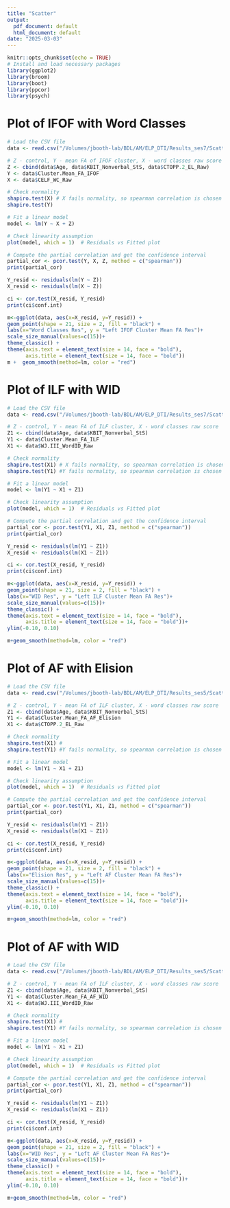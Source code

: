 ```yaml
---
title: "Scatter"
output:
  pdf_document: default
  html_document: default
date: "2025-03-03"
---
```


```r
knitr::opts_chunk$set(echo = TRUE)
# Install and load necessary packages
library(ggplot2)
library(broom)
library(boot)
library(ppcor)
library(psych)
```
# Plot of IFOF with Word Classes
```r
# Load the CSV file
data <- read.csv("/Volumes/jbooth-lab/BDL/AM/ELP_DTI/Results_ses7/Scatter_ses7_IFOF.csv")

# Z - control, Y - mean FA of IFOF cluster, X - word classes raw score
Z <- cbind(data$Age, data$KBIT_Nonverbal_StS, data$CTOPP.2_EL_Raw)
Y <- data$Cluster.Mean_FA_IFOF
X <- data$CELF_WC_Raw

# Check normality
shapiro.test(X) # X fails normality, so spearman correlation is chosen
shapiro.test(Y)

# Fit a linear model
model <- lm(Y ~ X + Z)

# Check linearity assumption
plot(model, which = 1)  # Residuals vs Fitted plot 

# Compute the partial correlation and get the confidence interval
partial_cor <- pcor.test(Y, X, Z, method = c("spearman"))
print(partial_cor)

Y_resid <- residuals(lm(Y ~ Z))
X_resid <- residuals(lm(X ~ Z))

ci <- cor.test(X_resid, Y_resid)
print(ci$conf.int)

m<-ggplot(data, aes(x=X_resid, y=Y_resid)) +
geom_point(shape = 21, size = 2, fill = "black") +
labs(x="Word Classes Res", y = "Left IFOF Cluster Mean FA Res")+
scale_size_manual(values=c(15))+
theme_classic() +
theme(axis.text = element_text(size = 14, face = "bold"),
      axis.title = element_text(size = 14, face = "bold"))
m +  geom_smooth(method=lm, color = "red")
```
# Plot of ILF with WID
```r
# Load the CSV file
data <- read.csv("/Volumes/jbooth-lab/BDL/AM/ELP_DTI/Results_ses7/Scatter_ses7_ILF.csv") # 17 subjects had NaN in Left ILF FA - removed

# Z - control, Y - mean FA of ILF cluster, X - word classes raw score
Z1 <- cbind(data$Age, data$KBIT_Nonverbal_StS)
Y1 <- data$Cluster.Mean_FA_ILF
X1 <- data$WJ.III_WordID_Raw

# Check normality
shapiro.test(X1) # X fails normality, so spearman correlation is chosen
shapiro.test(Y1) #Y fails normality, so spearman correlation is chosen

# Fit a linear model
model <- lm(Y1 ~ X1 + Z1)

# Check linearity assumption
plot(model, which = 1)  # Residuals vs Fitted plot 

# Compute the partial correlation and get the confidence interval
partial_cor <- pcor.test(Y1, X1, Z1, method = c("spearman"))
print(partial_cor)

Y_resid <- residuals(lm(Y1 ~ Z1))
X_resid <- residuals(lm(X1 ~ Z1))

ci <- cor.test(X_resid, Y_resid)
print(ci$conf.int)

m<-ggplot(data, aes(x=X_resid, y=Y_resid)) +
geom_point(shape = 21, size = 2, fill = "black") +
labs(x="WID Res", y = "Left ILF Cluster Mean FA Res")+
scale_size_manual(values=c(15))+
theme_classic() +
theme(axis.text = element_text(size = 14, face = "bold"),
      axis.title = element_text(size = 14, face = "bold"))+
ylim(-0.10, 0.10)  

m+geom_smooth(method=lm, color = "red")
```

# Plot of AF with Elision
```r
# Load the CSV file
data <- read.csv("/Volumes/jbooth-lab/BDL/AM/ELP_DTI/Results_ses5/Scatter_ses5_AF_Elision_WID.csv") # 2 subjects had NaN in Left AF FA - removed

# Z - control, Y - mean FA of ILF cluster, X - word classes raw score
Z1 <- cbind(data$Age, data$KBIT_Nonverbal_StS)
Y1 <- data$Cluster.Mean_FA_AF_Elision
X1 <- data$CTOPP.2_EL_Raw

# Check normality
shapiro.test(X1) # 
shapiro.test(Y1) #Y fails normality, so spearman correlation is chosen

# Fit a linear model
model <- lm(Y1 ~ X1 + Z1)

# Check linearity assumption
plot(model, which = 1)  # Residuals vs Fitted plot 

# Compute the partial correlation and get the confidence interval
partial_cor <- pcor.test(Y1, X1, Z1, method = c("spearman"))
print(partial_cor)

Y_resid <- residuals(lm(Y1 ~ Z1))
X_resid <- residuals(lm(X1 ~ Z1))

ci <- cor.test(X_resid, Y_resid)
print(ci$conf.int)

m<-ggplot(data, aes(x=X_resid, y=Y_resid)) +
geom_point(shape = 21, size = 2, fill = "black") +
labs(x="Elision Res", y = "Left AF Cluster Mean FA Res")+
scale_size_manual(values=c(15))+
theme_classic() +
theme(axis.text = element_text(size = 14, face = "bold"),
      axis.title = element_text(size = 14, face = "bold"))+
ylim(-0.10, 0.10)  

m+geom_smooth(method=lm, color = "red")
```
# Plot of AF with WID
```r
# Load the CSV file
data <- read.csv("/Volumes/jbooth-lab/BDL/AM/ELP_DTI/Results_ses5/Scatter_ses5_AF_Elision_WID.csv") # 2 subjects had NaN in Left AF FA - removed

# Z - control, Y - mean FA of ILF cluster, X - word classes raw score
Z1 <- cbind(data$Age, data$KBIT_Nonverbal_StS)
Y1 <- data$Cluster.Mean_FA_AF_WID
X1 <- data$WJ.III_WordID_Raw

# Check normality
shapiro.test(X1) # 
shapiro.test(Y1) #Y fails normality, so spearman correlation is chosen

# Fit a linear model
model <- lm(Y1 ~ X1 + Z1)

# Check linearity assumption
plot(model, which = 1)  # Residuals vs Fitted plot 

# Compute the partial correlation and get the confidence interval
partial_cor <- pcor.test(Y1, X1, Z1, method = c("spearman"))
print(partial_cor)

Y_resid <- residuals(lm(Y1 ~ Z1))
X_resid <- residuals(lm(X1 ~ Z1))

ci <- cor.test(X_resid, Y_resid)
print(ci$conf.int)

m<-ggplot(data, aes(x=X_resid, y=Y_resid)) +
geom_point(shape = 21, size = 2, fill = "black") +
labs(x="WID Res", y = "Left AF Cluster Mean FA Res")+
scale_size_manual(values=c(15))+
theme_classic() +
theme(axis.text = element_text(size = 14, face = "bold"),
      axis.title = element_text(size = 14, face = "bold"))+
ylim(-0.10, 0.10)  

m+geom_smooth(method=lm, color = "red")
```